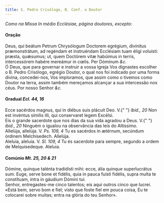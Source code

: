```yaml
---
title: S. Pedro Crisólogo, B. Conf. e Doutor
---
```


<em>Como na Missa In médio Ecclésiae, página doutores, excepto:</em>

<h4 class="text-center">Oração</h4>
<div class="container-fluid">
  <div class="row">
    <div class="col-6 dropcaps text-justify">
      Deus, qui beátum Petrum Chrysólogum Doctorem egrégium, divínitus
      præmonstrátum, ad regéndam et instruéndam Ecclésiam tuam éligi voluísti:
      præsta, quǽsumus; ut, quem Doctórem vitæ habúimus in terris, intercessórem
      habére mereámur in cœlis. Per Dóminum <em>&c.</em>
    </div>
    <div class="col-6 dropcaps text-justify">
      Ó Deus, que para governar e instruir a vossa Igreja Vos dignastes escolher
      o B. Pedro Crisólogo, egrégio Doutor, o qual nos foi indicado por uma
      forma divina, concedei-nos, Vos imploramos, que assim como o tivemos como
      Doutor na terra, assim também mereçamos alcançar a sua intercessão nos
      céus. Por nosso Senhor <em>&c.</em>
    </div>
  </div>
</div>

<h4 class="text-center">
  Gradual <em>Ecl. 44, 16</em>
</h4>
<div class="container-fluid">
  <div class="row">
    <div class="col-6 dropcaps text-justify">
      Ecce sacérdos magnus, qui in diébus suis plácuit Deo. V.{" "}
      <em>ibid., 20</em> Non est invéntus símilis illi, qui conservaret legem
      Excélsi.
    </div>
    <div class="col-6 dropcaps text-justify">
      Eis o grande sacerdote que nos dias da sua vida agradou a Deus. V.{" "}
      <em>ibid., 20</em> Ninguém o igualou na observância das leis do Altíssimo.
    </div>
    <div class="col-6 text-justify">
      Allelúja, allelúja. V. <em>Ps. 109, 4</em> Tu es sacérdos in ætérnum,
      secúndum órdinem Melchísedech. Allelúja.
    </div>
    <div class="col-6 text-justify">
      Aleluia, aleluia. V. <em>Sl. 109, 4</em> Tu és sacerdote para sempre,
      segundo a ordem de Melquisedeque. Aleluia.
    </div>
  </div>
</div>

<h4 class="text-center">
  Comúnio <em>Mt. 25, 20 & 21</em>
</h4>
<div class="container-fluid">
  <div class="row">
    <div class="col-6 dropcaps text-justify">
      Dómine, quinque talénta tradidísti mihi: ecce, ália quinque superlucrátus
      sum. Euge, serve bone et fidélis, quia in pauca fuísti fidélis, supra
      multa te constítuam, intra in gáudium Dómini tui.
    </div>
    <div class="col-6 dropcaps text-justify">
      Senhor, entregastes-me cinco talentos; eis aqui outros cinco que lucrei.
      «Está bem, servo bom e fiel; visto que foste fiel em pouca coisa, Eu te
      colocarei sobre muitas; entra na glória do teu Senhor».
    </div>
  </div>
</div>
